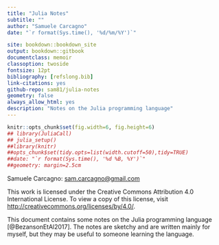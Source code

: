 ```yaml
--- 
title: "Julia Notes"
subtitle: ""
author: "Samuele Carcagno"
date: "`r format(Sys.time(), '%d/%m/%Y')`"

site: bookdown::bookdown_site
output: bookdown::gitbook
documentclass: memoir
classoption: twoside
fontsize: 12pt
bibliography: [refslong.bib]
link-citations: yes
github-repo: sam81/julia-notes
geometry: false
always_allow_html: yes
description: "Notes on the Julia programming language"
---
```

\pagestyle{bodypagestyle}


```r
knitr::opts_chunk$set(fig.width=6, fig.height=6)
## library(JuliaCall)
## julia_setup()
##library(knitr)
##opts_chunk$set(tidy.opts=list(width.cutoff=50),tidy=TRUE)
##date: "`r format(Sys.time(), '%d %B, %Y')`"
##geometry: margin=2.5cm
```
	
```{=latex}
\setlength{\parindent}{0pt}
\rule{\textwidth}{0.5mm}
```
Samuele Carcagno: <sam.carcagno@gmail.com>

This work is licensed under the Creative Commons Attribution 4.0 International License. To view a copy of this license, visit [http://creativecommons.org/licenses/by/4.0/](http://creativecommons.org/licenses/by/4.0/).

```{=latex}
\vspace{2em}
```

This document contains some notes on the Julia programming language [@BezansonEtAl2017]. The notes are sketchy and are written mainly for myself, but they may be useful to someone learning the language.

```{=latex}
\rule{\textwidth}{0.5mm}
\vspace{1cm}
% Trigger ToC creation in LaTeX
\begin{KeepFromToc}
  \tableofcontents
\end{KeepFromToc}
\setlength{\parindent}{2em}
```
